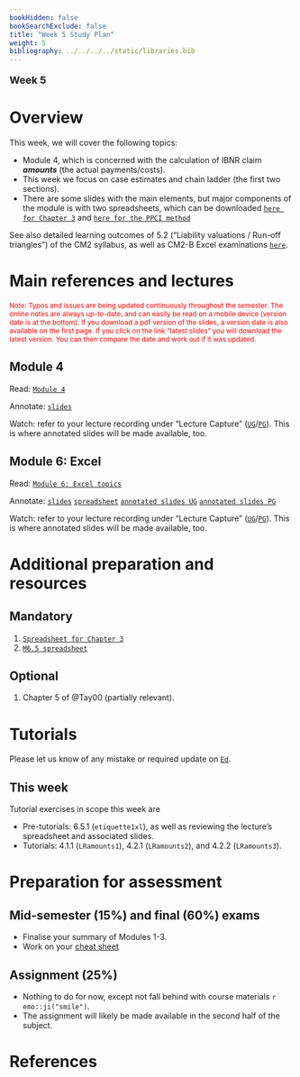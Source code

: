 ```yaml
---
bookHidden: false
bookSearchExclude: false
title: "Week 5 Study Plan"
weight: 5
bibliography: ../../../../static/libraries.bib
---
```



<p style="font-size:18px;font-weight:bold;">Week 5</p> 

# Overview

This week, we will cover the following topics:

- Module 4, which is concerned with the calculation of IBNR claim ***amounts*** (the actual payments/costs).
- This week we focus on case estimates and chain ladder (the first two sections).
- There are some slides with the main elements, but major components of the module is with two spreadsheets, which can be downloaded [``here for Chapter 3``](https://canvas.lms.unimelb.edu.au/courses/220261/modules/items/6021476) and [``here for the PPCI method``](https://canvas.lms.unimelb.edu.au/courses/220261/modules/items/6021477)





See also detailed learning outcomes of 5.2 ("Liability valuations / Run-off triangles") of the CM2 syllabus, as well as CM2-B Excel examinations [``here``](../../0-subject-guide/SILO).











# Main references and lectures

<p style="font-size:12px;color: rgb(255, 0, 0);">Note: Typos and issues are being updated continuously throughout the semester. The online notes are always up-to-date, and can easily be read on a mobile device (version date is at the bottom). If you download a pdf version of the slides, a version date is also available on the first page. If you click on the link "latest slides" you will download the latest version. You can then compare the date and work out if it was updated. </p>


## Module 4


Read: [``Module 4``](../../2-reserving/m4-reserving-claim-amounts/)

Annotate: [``slides``](../../../output/24-Top-M4-lec.pdf)

Watch: refer to your lecture recording under "Lecture Capture" ([``UG``](https://canvas.lms.unimelb.edu.au/courses/183926/external_tools/701)/[``PG``](https://canvas.lms.unimelb.edu.au/courses/181779/external_tools/701)). This is where annotated slides will be made available, too.


## Module 6: Excel

Read: [``Module 6: Excel topics``](../../3-excel/m6-excel)

Annotate: [``slides``](../../../output/24-Top-M6-lec.pdf) [``spreadsheet``](https://canvas.lms.unimelb.edu.au/courses/220261/modules/items/6021475) 
[``annotated slides UG``](https://canvas.lms.unimelb.edu.au/courses/183926/modules) [``annotated slides PG``](https://canvas.lms.unimelb.edu.au/courses/181779/modules)

Watch: refer to your lecture recording under "Lecture Capture" ([``UG``](https://canvas.lms.unimelb.edu.au/courses/183926/external_tools/701)/[``PG``](https://canvas.lms.unimelb.edu.au/courses/181779/external_tools/701)). This is where annotated slides will be made available, too.




<!-- ## Module 5 -->

<!-- Read: [``Module 5``](../../2-reserving/m5-reserving-combination/) -->

<!-- Annotate: [``slides``](../../../output/23-Top-M5-lec.pdf)  -->

<!-- Watch: refer to your lecture recording under "Lecture Capture" ([``UG``](https://canvas.lms.unimelb.edu.au/courses/153686/external_tools/701)/[``PG``](https://canvas.lms.unimelb.edu.au/courses/154246/external_tools/701)). This is where annotated slides will be made available, too. -->

<!-- ## Module 6 -->

<!-- Read: [``Module 6``](../../3-excel/m6-excel/) -->

<!-- Annotate: [``slides``](../../../output/23-Top-M6-lec.pdf) and Excel [`module 6 spreadsheet`](https://canvas.lms.unimelb.edu.au/courses/191080/modules/items/5091456) -->

<!-- Watch: refer to your lecture recording under "Lecture Capture" ([``UG``](https://canvas.lms.unimelb.edu.au/courses/153686/external_tools/701)/[``PG``](https://canvas.lms.unimelb.edu.au/courses/154246/external_tools/701)). This is where annotated slides will be made available, too. -->



# Additional preparation and resources

## Mandatory

1. [``Spreadsheet for Chapter 3``](https://canvas.lms.unimelb.edu.au/courses/220261/modules/items/6021476)
1. [``M6.5 spreadsheet``](https://canvas.lms.unimelb.edu.au/courses/220261/modules/items/6021475) 


## Optional

1. Chapter 5 of @Tay00 (partially relevant).



# Tutorials


Please let us know of any mistake or required update on [``Ed``](https://canvas.lms.unimelb.edu.au/courses/220261/external_tools/5837?display=borderless).

<!-- ## Tutorial materials -->


## This week


<!-- Will be announced after the lectures. -->

Tutorial exercises in scope this week are

- Pre-tutorials: 6.5.1 (`etiquette1xl`), as well as reviewing the lecture's spreadsheet and associated slides.
- Tutorials: 4.1.1 (`LRamounts1`), 4.2.1 (`LRamounts2`), and 4.2.2 (`LRamounts3`). 






# Preparation for assessment

 
## Mid-semester (15%) and final (60%) exams

<!-- install.packages("devtools") -->
<!-- devtools::install_github("hadley/emo") -->

- Finalise your summary of Modules 1-3. 
- Work on your [cheat sheet](https://topics-actl.netlify.app/docs/0-subject-guide/assessment/#type)

<!-- Note that all of Modules 1 to 4 are in scope for the [``mid-semester exam``](../../0-subject-guide/assessment//#mid-semester-exam); see also [`this post on Ed`](https://edstem.org/au/courses/12155/discussion/1514408). -->



## Assignment (25%)

- Nothing to do for now, except not fall behind with course materials `r emo::ji("smile")`.
- The assignment will likely be made available in the second half of the subject.


# References